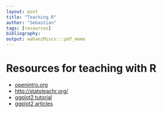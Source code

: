 ```yaml
---
layout: post
title: "Teaching R"
author: "Sebastian"
tags: [resources]
bibliography:
output: wahaniMiscs:::pdf_memo
---
```


# Resources for teaching with R

- [openintro.org](OpenIntro)
- [http://statsteachr.org/](statsTeachR)
- [ggplot2 tutorial](https://github.com/jennybc/ggplot2-tutorial)
- [ggplot2 articles](http://www.sthda.com/english/wiki/ggplot2)
